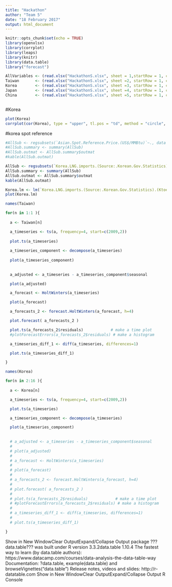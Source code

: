 ```yaml
---
title: "Hackathon"
author: "Team 5"
date: "18 February 2017"
output: html_document
---
```


```r
knitr::opts_chunk$set(echo = TRUE)
library(openxlsx)
library(corrplot)
library(leaps)
library(knitr)
library(data.table)
library("forecast")

```

```r
AllVariables <- (read.xlsx("HackathonS.xlsx", sheet = 1,startRow = 1, colNames = TRUE))[-1,]
Taiwan       <- (read.xlsx("HackathonS.xlsx", sheet =2, startRow = 1, colNames = TRUE))
Korea        <- (read.xlsx("HackathonS.xlsx", sheet =3, startRow = 1, colNames = TRUE))
Japan        <- (read.xlsx("HackathonS.xlsx", sheet =4, startRow = 1, colNames = TRUE))
China        <- (read.xlsx("HackathonS.xlsx", sheet =5, startRow = 1, colNames = TRUE))



```

#Korea
```r
plot(Korea)
corrplot(cor(Korea), type = "upper", tl.pos = "td", method = "circle", tl.cex = 0.5, tl.col = 'black', order = "hclust", diag = TRUE)
```
#korea spot reference
```r
#AllSub <- regsubsets(`Asian.Spot.Reference.Price.(US$/MMBtu)`~., data = Korea)
#AllSub.summary <- summary(AllSub)
#AllSub.outmat <- AllSub.summary$outmat
#kable(AllSub.outmat)
```

```r
AllSub <- regsubsets(`Korea.LNG.imports.(Source:.Korean.Gov.Statistics).(Ktoe)`~., data = Korea)
AllSub.summary <- summary(AllSub)
AllSub.outmat <- AllSub.summary$outmat
kable(AllSub.outmat)
```

```r
Korea.lm <- lm(`Korea.LNG.imports.(Source:.Korean.Gov.Statistics).(Ktoe)`~`Korea.LNG.import.value.(US$.million)`, data = Korea)
plot(Korea.lm)
```

```r
names(Taiwan)

for(n in 1:1 ){
  
  a <- Taiwan[n]

  a_timeseries <- ts(a, frequency=4, start=c(2009,2))
  
  plot.ts(a_timeseries)
  
  a_timeseries_component <- decompose(a_timeseries)
  
  plot(a_timeseries_component)
  
  
  a_adjusted <- a_timeseries - a_timeseries_component$seasonal

  plot(a_adjusted)

  a_forecast <- HoltWinters(a_timeseries)

  plot(a_forecast)

  a_forecasts_2 <- forecast.HoltWinters(a_forecast, h=4)

  plot.forecast( a_forecasts_2 )

  plot.ts(a_forecasts_2$residuals)            # make a time plot
  #plotForecastErrors(a_forecasts_2$residuals) # make a histogram

  a_timeseries_diff_1 <- diff(a_timeseries, differences=1)

  plot.ts(a_timeseries_diff_1)

}
```
```r

names(Korea)

for(n in 2:16 ){
  
  a <- Korea[n]

  a_timeseries <- ts(a, frequency=4, start=c(2009,2))

  plot.ts(a_timeseries)

  a_timeseries_component <- decompose(a_timeseries)

  plot(a_timeseries_component)
  
  
  # a_adjusted <- a_timeseries - a_timeseries_component$seasonal
  # 
  # plot(a_adjusted)
  # 
  # a_forecast <- HoltWinters(a_timeseries)
  # 
  # plot(a_forecast)
  # 
  # a_forecasts_2 <- forecast.HoltWinters(a_forecast, h=4)
  #  
  # plot.forecast( a_forecasts_2 )
  # 
  # plot.ts(a_forecasts_2$residuals)            # make a time plot
  # #plotForecastErrors(a_forecasts_2$residuals) # make a histogram
  # 
  # a_timeseries_diff_1 <- diff(a_timeseries, differences=1)
  # 
  # plot.ts(a_timeseries_diff_1)

}
```

Show in New WindowClear OutputExpand/Collapse Output
package ???data.table??? was built under R version 3.3.2data.table 1.10.4
  The fastest way to learn (by data.table authors): https://www.datacamp.com/courses/data-analysis-the-data-table-way
  Documentation: ?data.table, example(data.table) and browseVignettes("data.table")
  Release notes, videos and slides: http://r-datatable.com
Show in New WindowClear OutputExpand/Collapse Output
R Console

